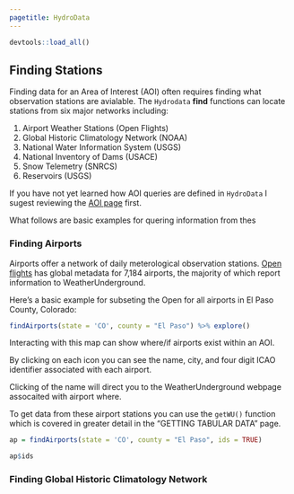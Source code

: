 ```yaml
---
pagetitle: HydroData
---
```


```r
devtools::load_all()
```

## Finding Stations 

Finding data for an Area of Interest (AOI) often requires finding what observation stations are avialable. The `Hydrodata` **find** functions can locate stations from six major networks including:

1.  Airport Weather Stations (Open Flights)
2.  Global Historic Climatology Network (NOAA)
3.  National Water Information System (USGS)
4.  National Inventory of Dams (USACE)
5.  Snow Telemetry (SNRCS)
6.  Reservoirs (USGS)

If you have not yet learned how AOI queries are defined in `HydroData` I sugest reviewing the [AOI page](aoi.html) first. 

What follows are basic examples for quering information from thes

### Finding Airports

Airports offer a network of daily meterological observation stations. [Open flights](   ) has global metadata for 7,184 airports, the majority of which report information to WeatherUnderground. 

Here's a basic example for subseting the Open for all airports in El Paso County, Colorado:

```r
findAirports(state = 'CO', county = "El Paso") %>% explore()

```

Interacting with this map can show where/if airports exist within an AOI. 

By clicking on each icon you can see the name, city, and four digit ICAO identifier associated with each airport. 

Clicking of the name will direct you to the WeatherUnderground webpage assocaited with airport where.

To get data from these airport stations you can use the `getWU()` function which is covered in greater detail in the "GETTING TABULAR DATA" page. 


```r
ap = findAirports(state = 'CO', county = "El Paso", ids = TRUE)

ap$ids
```


### Finding Global Historic Climatology Network
